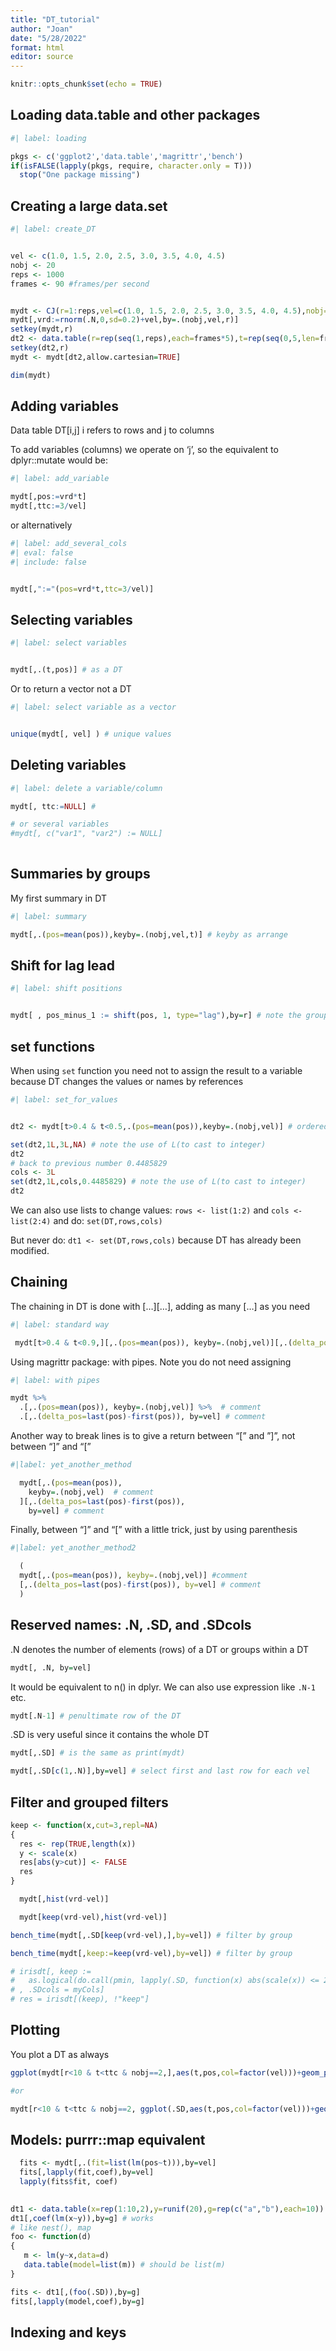 ```yaml
---
title: "DT_tutorial"
author: "Joan"
date: "5/28/2022"
format: html
editor: source
---
```


```r
knitr::opts_chunk$set(echo = TRUE)
```

## Loading data.table and other packages

```r
#| label: loading

pkgs <- c('ggplot2','data.table','magrittr','bench')
if(isFALSE(lapply(pkgs, require, character.only = T))) 
  stop("One package missing")


```

## Creating a large data.set


```r
#| label: create_DT


vel <- c(1.0, 1.5, 2.0, 2.5, 3.0, 3.5, 4.0, 4.5)
nobj <- 20 
reps <- 1000
frames <- 90 #frames/per second


mydt <- CJ(r=1:reps,vel=c(1.0, 1.5, 2.0, 2.5, 3.0, 3.5, 4.0, 4.5),nobj=1:nobj) 
mydt[,vrd:=rnorm(.N,0,sd=0.2)+vel,by=.(nobj,vel,r)]
setkey(mydt,r)
dt2 <- data.table(r=rep(seq(1,reps),each=frames*5),t=rep(seq(0,5,len=frames*5),reps))
setkey(dt2,r)
mydt <- mydt[dt2,allow.cartesian=TRUE]

dim(mydt)

```

## Adding variables

Data table DT[i,j] i refers to rows and j to columns

To add variables (columns) we operate on 'j', so the equivalent to dplyr::mutate 
would be:

```r
#| label: add_variable

mydt[,pos:=vrd*t]
mydt[,ttc:=3/vel]

```

or alternatively 

```r
#| label: add_several_cols 
#| eval: false
#| include: false


mydt[,":="(pos=vrd*t,ttc=3/vel)]

```

## Selecting variables

```r
#| label: select variables


mydt[,.(t,pos)] # as a DT


```

Or to return a vector not a DT

```r
#| label: select variable as a vector


unique(mydt[, vel] ) # unique values

```

## Deleting variables

```r
#| label: delete a variable/column

mydt[, ttc:=NULL] #  

# or several variables
#mydt[, c("var1", "var2") := NULL] 
 
```


## Summaries by groups

My first summary in DT

```r
#| label: summary

mydt[,.(pos=mean(pos)),keyby=.(nobj,vel,t)] # keyby as arrange

```

## Shift for lag lead

```r
#| label: shift positions


mydt[ , pos_minus_1 := shift(pos, 1, type="lag"),by=r] # note the grouping by r

```

## set functions

When using `set` function you need not to assign the result to a variable because DT changes the values or names by references


```r
#| label: set_for_values


dt2 <- mydt[t>0.4 & t<0.5,.(pos=mean(pos)),keyby=.(nobj,vel)] # ordered keyby

set(dt2,1L,3L,NA) # note the use of L(to cast to integer)
dt2
# back to previous number 0.4485829
cols <- 3L
set(dt2,1L,cols,0.4485829) # note the use of L(to cast to integer)
dt2

```

We can also use lists to change values:
`rows <- list(1:2) ` and `cols <- list(2:4)` and do: `set(DT,rows,cols)`

But never do: `dt1 <- set(DT,rows,cols)` because DT has already been modified.


## Chaining

The chaining in DT is done with [...][...], adding as many [...] as you need

```r
#| label: standard way

 mydt[t>0.4 & t<0.9,][,.(pos=mean(pos)), keyby=.(nobj,vel)][,.(delta_pos=last(pos)-first(pos)), by=vel]

```

Using magrittr package: with pipes. Note you do not need assigning

```r
#| label: with pipes

mydt %>% 
  .[,.(pos=mean(pos)), keyby=.(nobj,vel)] %>%  # comment
  .[,.(delta_pos=last(pos)-first(pos)), by=vel] # comment

```

Another way to break lines is to give a return between "[" and "]", not between "]" and "["

```r
#|label: yet_another_method

  mydt[,.(pos=mean(pos)), 
    keyby=.(nobj,vel)  # comment
  ][,.(delta_pos=last(pos)-first(pos)), 
    by=vel] # comment


```

Finally, between "]" and "[" with a little trick, just by using parenthesis

```r
#|label: yet_another_method2

  (
  mydt[,.(pos=mean(pos)), keyby=.(nobj,vel)] #comment
  [,.(delta_pos=last(pos)-first(pos)), by=vel] # comment
  )

```


## Reserved names: .N, .SD, and .SDcols

.N denotes the number of elements (rows) of a DT or groups within a DT

```r

mydt[, .N, by=vel]

```

It would be equivalent to n() in dplyr. We can also use expression like `.N-1` etc.



```r

mydt[.N-1] # penultimate row of the DT

```


.SD is very useful since it contains the whole DT

```r

mydt[,.SD] # is the same as print(mydt)

```


```r

mydt[,.SD[c(1,.N)],by=vel] # select first and last row for each vel

```


## Filter and grouped filters

```r
keep <- function(x,cut=3,repl=NA)
{
  res <- rep(TRUE,length(x))
  y <- scale(x) 
  res[abs(y>cut)] <- FALSE
  res
}
```

```r
  mydt[,hist(vrd-vel)]

  mydt[keep(vrd-vel),hist(vrd-vel)]
```

```r


bench_time(mydt[,.SD[keep(vrd-vel),],by=vel]) # filter by group

bench_time(mydt[,keep:=keep(vrd-vel),by=vel]) # filter by group

# irisdt[, keep := 
#   as.logical(do.call(pmin, lapply(.SD, function(x) abs(scale(x)) <= 2)))
# , .SDcols = myCols]
# res = irisdt[(keep), !"keep"]


```


## Plotting 

You plot a DT as always

```r

ggplot(mydt[r<10 & t<ttc & nobj==2,],aes(t,pos,col=factor(vel)))+geom_point()

#or

mydt[r<10 & t<ttc & nobj==2, ggplot(.SD,aes(t,pos,col=factor(vel)))+geom_point()]

```

## Models: purrr::map equivalent

```r
  
  fits <- mydt[,.(fit=list(lm(pos~t))),by=vel]
  fits[,lapply(fit,coef),by=vel]
  lapply(fits$fit, coef)
  
```

```r

dt1 <- data.table(x=rep(1:10,2),y=runif(20),g=rep(c("a","b"),each=10))
dt1[,coef(lm(x~y)),by=g] # works
# like nest(), map
foo <- function(d)
{
   m <- lm(y~x,data=d) 
   data.table(model=list(m)) # should be list(m)
}

fits <- dt1[,(foo(.SD)),by=g]
fits[,lapply(model,coef),by=g]

```


## Indexing and keys

```r

```


